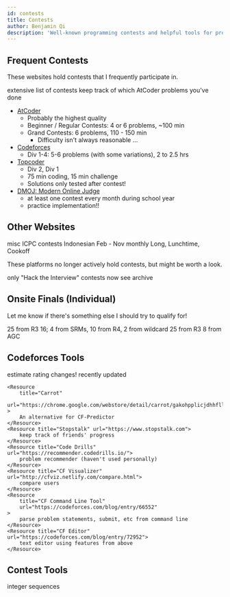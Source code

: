 ```yaml
---
id: contests
title: Contests
author: Benjamin Qi
description: 'Well-known programming contests and helpful tools for programming contests.'
---
```


## Frequent Contests

These websites hold contests that I frequently participate in.

<Resources>
	<Resource
		source="CLIST"
		title="My Profile"
		url="https://clist.by/coder/bqi343/"
		starred
	>
		extensive list of contests
	</Resource>
	<Resource
		source="kenkoooo"
		title="AtCoder Visualizer"
		url="https://kenkoooo.com/atcoder/#/table/Benq"
		starred
	>
		keep track of which AtCoder problems you've done
	</Resource>
</Resources>

- [AtCoder](https://beta.atcoder.jp/contests/archive)
  - Probably the highest quality
  - Beginner / Regular Contests: 4 or 6 problems, ~100 min
  - Grand Contests: 6 problems, 110 - 150 min
    - Difficulty isn't always reasonable ...
- [Codeforces](http://codeforces.com/problemset)
  - Div 1-4: 5-6 problems (with some variations), 2 to 2.5 hrs
- [Topcoder](https://www.topcoder.com/my-dashboard/)
  - Div 2, Div 1
  - 75 min coding, 15 min challenge
  - Solutions only tested after contest!
- [DMOJ: Modern Online Judge](http://dmoj.ca/)
  - at least one contest every month during school year
  - practice implementation!!

<!-- Archive
    - problem quality, difficulty ratings are ok but not always great -->

## Other Websites

<Resources>
	<Resource title="Kattis" url="https://open.kattis.com/">
		misc ICPC contests
	</Resource>
	<Resource title="TOKI" url="https://tlx.toki.id/">
		Indonesian
	</Resource>
	<Resource
		title="Google Kickstart"
		url="https://codingcompetitions.withgoogle.com/kickstart"
	>
		Feb - Nov
	</Resource>
	<Resource title="CodeChef" url="http://codechef.com/">
		monthly Long, Lunchtime, Cookoff
	</Resource>
</Resources>

These platforms no longer actively hold contests, but might be worth a look.

<Resources>
	<Resource title="HackerRank" url="https://www.hackerrank.com/dashboard">
		only "Hack the Interview" contests now
	</Resource>
	<Resource title="CSAcademy" url="https://csacademy.com/contest/archive/">
		see archive
	</Resource>
</Resources>

## Onsite Finals (Individual)

Let me know if there's something else I should try to qualify for!

<Resources>
	<Resource
		source="Google"
		title="Code Jam"
		url="https://codingcompetitions.withgoogle.com/codejam/"
	>
		25 from R3
	</Resource>
	<Resource
		source="TopCoder"
		title="Open"
		url="https://tco20.topcoder.com/competition-overview/algorithm/algorithm-ways"
	>
		16; 4 from SRMs, 10 from R4, 2 from wildcard
	</Resource>
	<Resource
		source="Facebook"
		title="Hacker Cup"
		url="https://www.facebook.com/hackercup/"
	>
		25 from R3
	</Resource>
	<Resource
		source="AtCoder"
		title="World Tour Finals"
		url="https://codeforces.com/blog/entry/56623"
	>
		8 from AGC
	</Resource>
</Resources>

## Codeforces Tools

<Resources>
	<Resource
		title="CF-Predictor"
		url="https://chrome.google.com/webstore/detail/cf-predictor/ocfloejijfhhkkdmheodbaanephbnfhn"
		starred
	>
		estimate rating changes!
	</Resource>
	<Resource
		title="CF Enhancer"
		url="https://codeforces.com/blog/entry/18850"
		starred
	>
		recently updated
	</Resource>

	<Resource
		title="Carrot"
		url="https://chrome.google.com/webstore/detail/carrot/gakohpplicjdhhfllilcjpfildodfnnn"
	>
		An alternative for CF-Predictor
	</Resource>
	<Resource title="Stopstalk" url="https://www.stopstalk.com">
		keep track of friends' progress
	</Resource>
	<Resource title="Code Drills" url="https://recommender.codedrills.io/">
		problem recommender (haven't used personally)
	</Resource>
	<Resource title="CF Visualizer" url="http://cfviz.netlify.com/compare.html">
		compare users
	</Resource>
	<Resource
		title="CF Command Line Tool"
		url="https://codeforces.com/blog/entry/66552"
	>
		parse problem statements, submit, etc from command line
	</Resource>
	<Resource title="CF Editor" url="https://codeforces.com/blog/entry/72952">
		text editor using features from above
	</Resource>
</Resources>

<!--   - [CF Enhancer](https://chrome.google.com/webstore/detail/codeforces-enhancer/ocmandagmgmkcplckgnfgaokpgkfenmp)
    - no longer works -->

## Contest Tools

<Resources>
	<Resource title="Wolfram Alpha" url="https://www.wolframalpha.com/" starred/>
	<Resource
		title="CSAcademy Graph Editor, Geo Visualizer"
		url="https://csacademy.com/app/graph_editor/"
		starred
	/>
	<Resource
		title="Desmos Grapher"
		url="https://www.desmos.com/calculator"
		starred
	/>
	<Resource title="Diff Checker" url="https://www.diffchecker.com/"/>
	<Resource
		title="2D Geo Visualizer (C++)"
		url="https://codeforces.com/blog/entry/70330"
	 />
	<Resource title="OEIS" url="https://oeis.org/">
		integer sequences
	</Resource>
</Resources>
